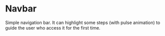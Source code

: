 


<Meta of={NavbarStories} />

# Navbar

Simple navigation bar. It can highlight some steps (with pulse animation) to guide the user who access it for the first time.

<Canvas of={NavbarStories.Default} />